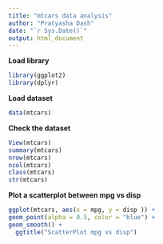 ```yaml
---
title: "mtcars data analysis"
author: "Pratyasha Dash"
date: "`r Sys.Date()`"
output: html_document
---
```

**Load library**
```r
library(ggplot2)
library(dplyr)

```
**Load dataset**
```r
data(mtcars)
```
**Check the dataset**

```r
View(mtcars)
summary(mtcars)
nrow(mtcars)
ncol(mtcars)
class(mtcars)
str(mtcars)
```

**Plot a scatterplot between mpg vs disp**
```r
ggplot(mtcars, aes(x = mpg, y = disp )) +
geom_point(alpha = 0.5, color = "blue") +
geom_smooth() +
  ggtitle("ScatterPlot mpg vs disp")

 
```

